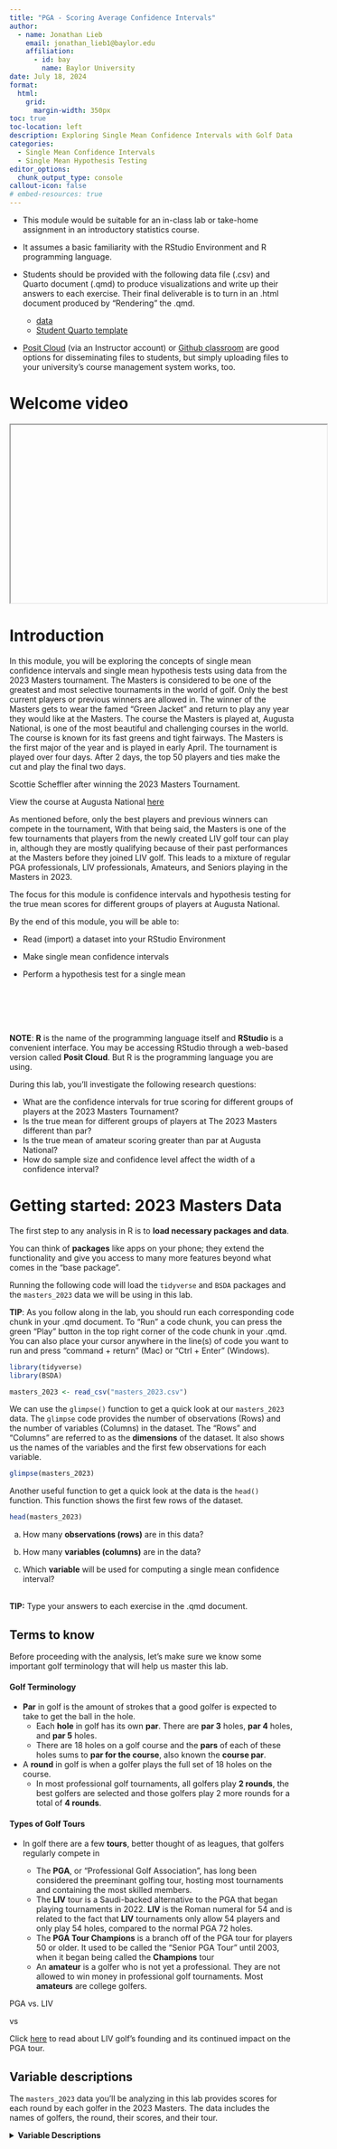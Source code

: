 ```yaml
---
title: "PGA - Scoring Average Confidence Intervals"
author:
  - name: Jonathan Lieb
    email: jonathan_lieb1@baylor.edu
    affiliation:
      - id: bay
        name: Baylor University
date: July 18, 2024
format:
  html:
    grid:
      margin-width: 350px
toc: true
toc-location: left
description: Exploring Single Mean Confidence Intervals with Golf Data
categories:
  - Single Mean Confidence Intervals
  - Single Mean Hypothesis Testing
editor_options:
  chunk_output_type: console
callout-icon: false
# embed-resources: true
---
```


::: {.callout-note collapse="true" title="Facilitation notes" appearance="minimal"}
+ This module would be suitable for an in-class lab or take-home assignment in an introductory statistics course. 

+ It assumes a basic familiarity with the RStudio Environment and R programming language.

+ Students should be provided with the following data file (.csv) and Quarto document (.qmd) to produce visualizations and write up their answers to each exercise. Their final deliverable is to turn in an .html document produced by "Rendering" the .qmd. 
  
  + [data](masters_2023.csv)
  + [Student Quarto template](student_template.qmd)

+ [Posit Cloud](https://posit.cloud/) (via an Instructor account) or [Github classroom](https://classroom.github.com) are good options for disseminating files to students, but simply uploading files to your university's course management system works, too.
:::

# Welcome video

<iframe width="560" height="315" src title="placeholder">

</iframe>

# Introduction

In this module, you will be exploring the concepts of single mean confidence intervals and single mean hypothesis tests using data from the 2023 Masters tournament. The Masters is considered to be one of the greatest and most selective tournaments in the world of golf. Only the best current players or previous winners are allowed in. The winner of the Masters gets to wear the famed "Green Jacket" and return to play any year they would like at the Masters. The course the Masters is played at, Augusta National, is one of the most beautiful and challenging courses in the world. The course is known for its fast greens and tight fairways. The Masters is the first major of the year and is played in early April. The tournament is played over four days. After 2 days, the top 50 players and ties make the cut and play the final two days. 

::: column-margin
Scottie Scheffler after winning the 2023 Masters Tournament.

<!-- ![](masters_leaderboard.jpg) -->
<!-- Image Source: [The PGA](https://www.pga.com/story/masters-green-jacket-history-and-facts) -->

:::

::: column-margin

View the course at Augusta National [here](https://www.masters.com/en_US/course/index.html)

:::


As mentioned before, only the best players and previous winners can compete in the tournament, With that being said, the Masters is one of the few tournaments that players from the newly created LIV golf tour can play in, although they are mostly qualifying because of their past performances at the Masters before they joined LIV golf. This leads to a mixture of regular PGA professionals, LIV professionals, Amateurs, and Seniors playing in the Masters in 2023. 


The focus for this module is confidence intervals and hypothesis testing for the true mean scores for different groups of players at Augusta National. 

::: {.callout-note title="Learning Objectives" appearance="minimal"}
By the end of this module, you will be able to:

-   Read (import) a dataset into your RStudio Environment

-   Make single mean confidence intervals

-   Perform a hypothesis test for a single mean
:::

::: column-margin
\
\
\
\

**NOTE**: **R** is the name of the programming language itself and **RStudio** is a convenient interface. You may be accessing RStudio through a web-based version called **Posit Cloud**. But R is the programming language you are using. 
:::


::: {.callout-caution collapse="true" title="Research Questions"}

During this lab, you'll investigate the following research questions:

+ What are the confidence intervals for true scoring for different groups of players at the 2023 Masters Tournament?
+ Is the true mean for different groups of players at The 2023 Masters different than par?
+ Is the true mean of amateur scoring greater than par at Augusta National?
+ How do sample size and confidence level affect the width of a confidence interval?

:::

# Getting started: 2023 Masters Data

The first step to any analysis in R is to **load necessary packages and data**. 

::: column-margin
You can think of **packages** like apps on your phone; they extend the functionality and give you access to many more features beyond what comes in the “base package”.
:::

Running the following code will load the `tidyverse` and `BSDA` packages and the `masters_2023` data we will be using in this lab.

::: column-margin
**TIP**: As you follow along in the lab, you should run each corresponding code chunk in your .qmd document. To "Run" a code chunk, you can press the green "Play" button in the top right corner of the code chunk in your .qmd. You can also place your cursor anywhere in the line(s) of code you want to run and press "command + return" (Mac) or "Ctrl + Enter" (Windows).
:::

```r
library(tidyverse)
library(BSDA)

masters_2023 <- read_csv("masters_2023.csv")
```

We can use the `glimpse()` function to get a quick look at our `masters_2023` data. The `glimpse` code provides the number of observations (Rows) and the number of variables (Columns) in the dataset. The “Rows” and “Columns” are referred to as the **dimensions** of the dataset. It also shows us the names of the variables and the first few observations for each variable. 

```r
glimpse(masters_2023)
```

Another useful function to get a quick look at the data is the `head()` function. This function shows the first few rows of the dataset. 

```r
head(masters_2023)
```


::: {.callout-note  title="Exercise 1: Data Structure"}

a. How many **observations (rows)** are in this data?

b. How many **variables (columns)** are in the data?

c. Which **variable** will be used for computing a single mean confidence interval?

:::

::: column-margin
\
**TIP:** Type your answers to each exercise in the .qmd document. 
\
:::

## Terms to know

Before proceeding with the analysis, let's make sure we know some important golf terminology that will help us master this lab.

#### Golf Terminology
-   **Par** in golf is the amount of strokes that a good golfer is expected to take to get the ball in the hole.
    - Each **hole** in golf has its own **par**. There are **par 3** holes, **par 4** holes, and **par 5** holes. 
    - There are 18 holes on a golf course and the **pars** of each of these holes sums to **par for the course**, also known the **course par**. 
-   A **round** in golf is when a golfer plays the full set of 18 holes on the course.
    - In most professional golf tournaments, all golfers play **2 rounds**, the best golfers are selected and those golfers play 2 more rounds for a total of **4 rounds**.


::: {.callout-important}

#### Types of Golf Tours
- In golf there are a few **tours**, better thought of as leagues, that golfers regularly compete in

     -  The **PGA**, or "Professional Golf Association", has long been considered the preeminant golfing tour, hosting most tournaments and containing the most skilled members.
     - The **LIV** tour is a Saudi-backed alternative to the PGA that began playing tournaments in 2022. **LIV** is the Roman numeral for 54 and is related to the fact that **LIV** tournaments only allow 54 players and only play 54 holes, compared to the normal PGA 72 holes.
     - The **PGA Tour Champions** is a branch off of the PGA tour for players 50 or older. It used to be called the "Senior PGA Tour" until 2003, when it began being called the **Champions** tour
     - An **amateur** is a golfer who is not yet a professional. They are not allowed to win money in professional golf tournaments. Most **amateurs** are college golfers. 

:::

::: column-margin

PGA vs. LIV

<!-- ![](pga-logo.png) -->

vs

<!-- ![](liv_logo.png) -->

<!-- Images Source: [PGA](https://www.pgatour.com/) and [LIV](https://www.livgolf.com/) -->

Click [here](https://www.si.com/golf/news/timeline-liv-golf-how-pga-tour-adapted) to read about LIV golf's founding and its continued impact on the PGA tour.

:::

## Variable descriptions

The `masters_2023` data you'll be analyzing in this lab provides scores for each round by each golfer in the 2023 Masters. The data includes the names of golfers, the round, their scores, and their tour.

<details>
<summary><b>Variable Descriptions</b></summary>

| Variable | Description |
|----|----------------------------|
| `player` | Golfer's name |
| `round` | Round of the tournament |
| `score` | Score for the 18-hole course |
| `tour` | The tour the player generally competes on |


# Single Mean Confidence Intervals

Single mean confidence intervals give a range of numbers that the we can feel confident that the true population mean falls between. 

There are two different ways of calculating the confidence interval for a single mean. 

## t-interval for single means

A t-distribution is used for calculating a single mean confidence interval if the sample size is small (rule of thumb: less than 30) and the population standard deviation is unknown. 

The formula for calculating a CI using this method is shown below:
$$CI = \bar{X} \pm t_{\alpha/2, df} \times \frac{S}{\sqrt{n}}$$

::: column-margin

Click [here](https://www.scribbr.com/statistics/t-distribution/) to learn more about the t-distribution and play around with t-distribution graphs.

:::

Where $\bar{X}$ is the sample mean,

$t_{\alpha/2, df}$ is the critical value for the t-distribution
with $df = n-1$,

$S$ is the sample standard deviation,

and $n$ is the sample size.

::: column-margin

**NOTE**: The t-distribution changes based on the degrees of freedom, approaching the normal distribution as the degrees of freedom increase.

:::

The critical value for the t-distribution is determined by the confidence level and the degrees of freedom. This is calculated by finding the value of $t_{\alpha/2, df}$ such that the area under the t-distribution curve (with that specific degrees of freedom) between $-t_{\alpha/2, df}$ and $t_{\alpha/2, df}$ is equal to the confidence level. 

```r
df <- 10
confidence_level <- 0.95
alpha <- 1 - confidence_level

# Calculate the critical values for the 95% confidence interval
t_critical <- qt(1 - alpha/2, df)
neg_t_critical <- -t_critical

# Generate the t-distribution data
x <- seq(-4, 4, length.out = 400)
y <- dt(x, df)
data <- data.frame(x, y)

# Generate the data for the shaded area
x_fill <- seq(neg_t_critical, t_critical, length.out = 300)
y_fill <- dt(x_fill, df)
fill_data <- data.frame(x_fill, y_fill)

# Create the plot
ggplot(data, aes(x = x, y = y)) +
  geom_line() +
  geom_ribbon(data = fill_data, aes(x = x_fill, y = y_fill,  ymin = 0, ymax = y_fill), fill = "blue", alpha = 0.5) +
  geom_vline(xintercept = c(neg_t_critical, t_critical), linetype = "dashed", color = "red") +
  labs(title = paste("t-Distribution with df =", df, "and 95% Confidence Interval"),
       subtitle = "Shaded area represents 95% of the area under the curve",
       x = "t",
       y = "Density") +
  annotate("text", x = neg_t_critical, y = 0.1, label = paste("t =", round(neg_t_critical, 2)), color = "red", hjust = 1.2) +
  annotate("text", x = t_critical, y = 0.1, label = paste("t =", round(t_critical, 2)), color = "red", hjust = -0.2)+
  theme_minimal()
```


::: column-margin

**NOTE**: Using R to calculate the critical value for the t-distribution saves time and adds accuracy compared to using a t-table.

:::

**R** can easily calculate the critical value for the t-distribution using the `qt()` function. 

The `qt()` function takes two arguments: the first is the confidence level, and the second is the degrees of freedom. The example below shows how to calculate the t-value for a 95% confidence level with 10 degrees of freedom.

Note that the 95% confidence interval has $\alpha = .05$ and $\alpha / 2 =  .025$ so we need to use `qt(.975, df= 10)` or `qt(.025, df = 10)` to find the critical values.

```r
qt(0.975, df = 10)
```

::: {.callout-note title="Exercise 2: t-distribution confidence intervals"}

:::column-margin
**TIP**: Values and objects can be stored in variables in R. For example, `x <- 5` stores the value 5 in the variable `x`.

**TIP**: The **pipe operator** is a powerful tool in R that allows you to chain functions together. It is denoted by `|>` and is used to pass the output of one function to the input of another function.

**TIP**: The `pull()` function is used to extract a single column from a data frame as a vector.

**TIP**: The `nrow()` function is used to calculate the number of rows in a data frame.
:::

Run the code below to create the proper subset of the data for this exercise and calculate the sample mean and sample standard deviation.

```r
amateurs_round1 <- masters_2023 |> 
  filter(round == 1, tour == "Amateur")
x_bar <- amateurs_round1 |> 
  summarise(mean(score)) |> 
  pull()
std_dev <- amateurs_round1 |> 
  summarize(sd(score)) |> 
  pull()
n <- nrow(amateurs_round1)
t_cv <- qt(0.95, df = n - 1)
```

Use the formula for creating a **confidence interval** using the t-distribution to calculate the upper and lower limits of a confidence interval for the true mean of amateur scoring using the amateurs in the first round as our sample. Use a 90% confidence interval ($\alpha = .1$). 

a. What is the **lower** bound of the confidence interval?

b. What is the **upper** bound of the confidence interval?

c. What is the **interpretation** of this confidence interval?

::: column-margin

**TIP**: When interpreting a confidence interval do **not** say "there is a 90% chance that the true mean is between the lower and upper bounds". Instead, say "we are 90% confident that the true mean is between the lower and upper bounds".

:::

::: column-margin

**TIP**: Only the `t_cv` variable needs to be changed to recompute with the new confidence interval. Use `qt(0.995, df = n - 1)` to calculate the critical value for the new 99% confidence interval.
:::

Repeat this process with a 99% confidence interval ($\alpha = .01$).

d. What is the new **lower** bound of the confidence interval?

e. What is the new **upper** bound of the confidence interval?

f. Is this **99% confidence interval** larger, smaller, or the same as **90% confidence interval**?

g. When thinking about your anwer to **f**, what do you think could explain this?

:::

## z-interval for single means

A standard normal distribution (also known as a z-distribution) is used to calculate the confidence interval for a single mean if the sample size is large enough (greater than 30) or the population standard deviation is known. The first case is common as oftentimes samples are greater than 30. The second case is rare because it is uncommon to know the population standard deviation but not the population mean. 

The formula for the confidence interval for a single mean using the z-distribution is very similar to that of the t-distribution

::: column-margin

Click [here](https://www.scribbr.com/statistics/standard-normal-distribution/) for more information about the standard normal distribution.

:::

$CI = \bar{X} \pm Z_{\alpha/2} \times \frac{\sigma}{\sqrt{n}}$ 

Where $\bar{X}$ is once again the sample mean,
$Z_{\alpha/2}$ is the critical value for the standard normal distribution at the specified confidence level, 
${\sigma}$ is the population standard deviation, 
and $n$ is the sample size.

The reasoning behind why we can use the standard normal distribution when the sample is greater than 30 even if the population standard deviation is unknown is found in the [Central Limit Theorem](https://www.scribbr.com/statistics/central-limit-theorem/), which says that as the sample size increases, the sampling distribution of the sample mean approaches a normal distribution. This means that when the sample size is greater than 30 we can use the sample standard deviation to estimate the population standard deviation and create a confidence interval as seen below

$CI = \bar{X} \pm Z_{\alpha/2} \times \frac{S}{\sqrt{n}}$

Once again the critical value for the z-distribution is the value of $Z_{\alpha/2}$ such that the area under the standard normal distribution curve between $-Z_{\alpha/2}$ and $Z_{\alpha/2}$ is equal to the confidence level.

**R** can compute the z-value for you using the `qnorm()` function. The `qnorm()` function takes in the probability and returns the z-value that corresponds to that probability. For example, `qnorm(.975)` will return the z-value that corresponds to the 97.5th percentile of the standard normal distribution. No degrees of freedom are needed.

The code below calculates the critical values for the z-distribution for a 95% confidence interval.  
(Note that .975 is used for a 95% confidence interval because $\alpha = .05$ and since the confidence interval is two sided we need half of the error each side so $\alpha / 2  = .025$, which means we want to use `qnorm(.975)` or `qnorm(.025)`)

```r
qnorm(.975)
qnorm(.025)
```

::: {.callout-note title="Exercise 3: z-distribution confidence intervals"}

Run the code below to create the proper subset of the data for this exercise and calculate the sample mean, sample standard deviation, and critical value for the z-distribution.

```r
pga_round1 <- masters_2023 |> 
  filter(round == 1, tour == "PGA")
x_bar <- pga_round1 |> 
  summarise(mean(score)) |> 
  pull()
sigma <- pga_round1 |> 
  summarise(sd(score)) |> 
  pull()
z_cv <- qnorm(.975)
```

Use the formula for creating a confidence interval using the standard normal distribution to calculate the upper and lower limits of a confidence interval for the true mean of PGA professional scoring at Augusta using the PGA pros in the first round as our sample. Use a 95% confidence interval ($\alpha = .05$).

a. Why can we use the **standard normal distribution** to calculate this confidence interval?

b. What is the **confidence interval** for the true mean of scoring for PGA professionals at Augusta National?

c. What is the **interpretation** of this confidence interval?

:::

## R for Single Mean Confidence Intervals

R functions can help to speed up the process of finding these confidence intervals and will also help us with testing hypotheses later. The `t.test` function from the `stats` package makes a confidence interval for the t-distribution and the `z.test` function from the `BSDA` package does the same for the standard normal distribution.

Run the code below to view what type of arguments these functions take, what they output, and the see some example uses

```r
?t.test
?z.test
```

These functions return more than just a confidence interval. If we want to see just the confidence interval `$conf.int` should be used. Run the example below to see how this is done.

```r
# t-test example
seniors_round1 <- masters_2023 |> 
  filter(round == 1, tour == "Senior")

t.test(seniors_round1$score, conf.level = .95)$conf.int

# z-test example
pga_round2 <- masters_2023 |> 
  filter(round == 2, tour == "PGA")

## Note that the Z test require the standard deviation to be passed in as an argument `sigma.x`
z.test(pga_round2$score,
       sigma.x = sd(pga_round2$score),
       conf.level = .95)$conf.int
```

::: column-margin
**TIP**: The `$` operator is used to access a specific element of a list. In this case, the `conf.int` element of the list returned by the `t.test` and `z.test` functions. It can also be used to access elements of data frames and other objects in R. The line of code `seniors_round1$score` is used to access the `score` column of the `seniors_round1` data frame.
:::

::: column-margin
**TIP**: Notice that the `z.test` function requires the standard deviation to be passed in as an argument `sigma.x`. Use the `sd()` function to calculate the standard deviation of the sample and use it as an estimate the population standard deviation.
:::

::: {.callout-note title="Exercise 4: R for confidence intervals"}

a. Use the `t.test` function to find the confidence interval for amateur scoring using the `amateur_round1` sample from earlier in the lesson. What is the **confidence interval**?

::: column-margin

**TIP** If you didn't create the amateur_round1 sample earlier run the code below

```r
amateur_round1 <- masters_2023 |> 
  filter(round == 1, tour == "Amateur")
```

**TIP** If you didn't create the pga_round1 sample earlier run the code below

```r
pga_round1 <- masters_2023 |> 
  filter(round == 1, tour == "PGA")
```

:::

b. Use the `z.test` function to find the confidence interval for PGA professional scoring using the `pga_round1` sample from earlier in the lesson. What is the **confidence interval**?

c. Are these confidence intervals the same as what you calculated manually earlier? If no, why might that be?

:::

# Hypothesis Testing with Single Mean Confidence Intervals

Hypothesis testing is a method used to determine if a claim about a population parameter is true or not. In this section, we will perform the most common type of hypothesis test, a single mean test. The null hypothesis ($H_0$) is that the population mean is equal to a specific value, and the alternative hypothesis ($H_a$) is that the population mean is not equal to that value, greater than that value, or less than that value.

Null Hypothesis: $H_0: \mu = \mu_0$

Alternative Hypothesis Options: 

$H_a: \mu \neq \mu_0$ or

$H_a: \mu > \mu_0$ or

$H_a: \mu < \mu_0$


## Test Statistics

Like confidence intervals, we have two different tests for hypothesis testing for the population mean. Remember that if the population standard deviation is unknown and the sample size is less than 30, we use the t-distribution. If the population standard deviation is known or the sample size is greater than 30, we use the standard normal distribution.

Each of these distributions have their own tests, the t-test and the z-test. This means that we have different test statistics to calculate depending on the situation.

#### t-test

The t-test statistic is calculated using the formula:

$$t = \frac{\bar{x} - \mu_0}{\frac{s}{\sqrt{n}}}$$

where $\bar{x}$ is the sample mean, $\mu_0$ is the hypothesized population mean, $s$ is the sample standard deviation, and $n$ is the sample size.

#### z-test

The z-test statistic is calculated using the formula:

$$z = \frac{\bar{x} - \mu_0}{\frac{\sigma}{\sqrt{n}}}$$

where $\bar{x}$ is the sample mean, $\mu_0$ is the hypothesized population mean, $\sigma$ is the population standard deviation, and $n$ is the sample size.

## To Reject or Fail to Reject

There are two ways to make a decision about the null hypothesis. 

**Method 1**: **Critical values**, along with **test statistics**, can be used to determine if the **hypothesized population mean** is within the **confidence interval** for the true mean.

A **critical value** is a value that separates the rejection region from the non-rejection region. The rejection region is the area where the null hypothesis is rejected. The non-rejection region is the area where the null hypothesis is not rejected. The critical value is determined by the significance level ($\alpha$) and the degrees of freedom (if it is a t-test). The critical value is compared to the test statistic to determine if the null hypothesis should be rejected. If the test statistic is within the non-rejection region, the null hypothesis is not rejected. If the test statistic is within the rejection region, the null hypothesis is rejected and the alternative hypothesis is accepted.

Below is an example of using critical values and a test-statistic for a z-test with a 95% confidence level (two-sided). The critical value is 1.96. This means that if the test statistic is greater than 1.96 or less than -1.96, the null hypothesis is rejected. The blue represents the non-rejection region and the red the rejection region. Since the Test Statistic for this hypothetical example is 1.1 (less than 1.96 and greater than -1.96), we fail to reject the null hypothesis.

```r
z_values <- tibble(z = seq(-3, 3, .01),
                    y = dnorm(seq(-3, 3, .01)))

new_zy <- tibble(z = -3.00, y = 0) |> 
  bind_rows(z_values |> filter(z <= -1.96)) |> 
  add_row(z = -1.96, y = 0) 

non_rejection <- tibble(z = -1.96, y = 0) |> 
  bind_rows(z_values |> filter(z >= -1.96 & z <= 1.96)) |> 
  add_row(z = 1.96, y = 0)

upper_rejection <- tibble(z = 1.96, y = 0) |> 
  bind_rows(z_values |> filter(z >= 1.96)) |> 
  add_row(z = 3.00, y = 0)

ggplot(new_zy, aes(x = z, y = y))+
  geom_polygon(aes(x = z, y = y), fill = "red", alpha = .5)+
  geom_line()+
  geom_polygon(data = non_rejection, aes(x = z, y = y), fill = "blue", alpha = .5)+
  geom_line(data = non_rejection)+
  geom_polygon(data = upper_rejection, aes(x = z, y = y), fill = "red", alpha = .5)+
  geom_line(data = upper_rejection)+
  geom_vline(xintercept = -1.96, linetype = "dashed")+
  geom_vline(xintercept = 1.96, linetype = "dashed")+
  geom_vline(xintercept = 1.1, linetype = "solid")+
  geom_text(aes(x = -1.96, y = .1, label = "Critical Value: -1.96"), vjust = -2)+
  geom_text(aes(x = 1.96, y = .1, label = "Critical Value: 1.96"), vjust = -2)+ 
  geom_text(aes(x = 1, y = .1, label = "Test Statistic: 1.1"), vjust = -6)+
  labs(title = "Two-Sided z-test with 95% Confidence Level",
       subtitle = "Standard Normal Distribution",
       x = "Z",
       y = "Density")+
  theme_minimal()
  
```


This method corresponds directly to the related confidence intervals produced for the sample data.

If the hypothesized population mean is within the confidence interval, we fail to reject the null hypothesis. If the hypothesized population mean is not within the confidence interval, the null hypothesis is rejected and the alternative hypothesis is accepted.

::: column-margin

**Note**: We can say that there is significant evidence to accept the alternative hypothesis if the null hypothesis is rejected. However, it should never be said that we accept the null hypothesis. We can only fail to reject it.

:::

**Method 2**: The second method is to use a p-value. The p-value is the probability of observing a test statistic as extreme as the one calculated from the sample data given that the null hypothesis is true. The p-value is compared to the significance level ($\alpha$) to determine if the null hypothesis should be rejected. If the p-value is less than $\alpha$, the null hypothesis is rejected. If the p-value is greater than $\alpha$, the null hypothesis is not rejected.

For example, if the p-value for a single mean hypothesis test is 0.03 and the significance level is 0.05, the null hypothesis is rejected because the p-value is less than the significance level.

## Hypothesis testing in R

Thankfully R can help us with this as well. The `t.test` function and the `z.test` function can both perform hypothesis tests. 

The code below tests if the true mean is not equal to 50 given that the `example_vector` is our sample. The confidence level is set to 95%.

```r
example_vector <- seq(10, 100, by = 10)
t.test(example_vector, mu = 50, alternative = "two.sided", conf.level = .95)
```

As can be seen in the output of the code above, the p-value is 0.61, which is much greater than the significance level of 0.05. The test-statistic is 0.522 which is within the non-rejection region since critical values for this test would be -2.26 and 2.26. Therefore, we fail to reject the null hypothesis.

## Hypothesizing Par as the Population Mean

::: column-margin

Augusta National is breathtakingly beautiful, but if golfers get distracted by the scenic views, tall pines, bunkers, water, and azaleas may catch their balls. 

The 13th hole at Augusta National
<!-- ![](augusta_13.jpg) -->

<!-- Image Source: [Golf.com](https://golf.com/news/pros-on-new-masters-13th-hole/) -->

:::

In golf par is considered to be the number of strokes a good golfer is expected to take. The par for the course at Augusta National is 72. It is known that Augusta National is a tougher than usual course but we would like to test if that is the case for different groups. 

Our null hypothesis will generally be that the mean of the group is equal to 72.


::: {.callout-note title="Exercise 5: t-test for single mean hypothesis testing"}

::: column-margin

Amateurs generally struggle in the Masters, but in 2023 Sam Bennett, a Texas A&M student, made the cut and finished 16th. However, due to his amateur status, he was not eligible to win money and missed out on $261,000. 

Sam Bennett
<!-- ![](sam_bennett.png) -->

<!-- Image Source: [Sportico](https://www.sportico.com/personalities/athletes/2024/sam-bennett-2023-masters-off-course-earnings-1234774995/) -->

:::

Amateurs, who are not yet professional golfers, are generally expected to score higher than professionals. We would like to test if the mean of amateur scoring is above par at Augusta National

a. What is the **null hypothesis** for this test?

b. What is the **alternative hypothesis** for this test?

c. Use the `t.test` function to test if the mean of amateur scoring is greater than 72 using the `amateur_round1` sample from earlier in the lesson. What is the **p-value**?

d. Based on the p-value, is there statistically significant evidence that the mean of amateur scoring is greater than 72?

:::


::: {.callout-note title="Exercise 6: z-test for single mean hypothesis testing"}

PGA professionals would generally average somewhere around par. We would like to test if the mean of PGA professional scoring is not equal to 72 at Augusta National.

a. What is the **null hypothesis** for this test?

b. What is the **alternative hypothesis** for this test?

::: column-margin

**TIP** Use the `$score` column from the `pga_round1` sample as the first argument in the `z.test` function

**TIP** Remember that the `z.test` function requires the population standard deviation as the second argument. Use the `sd` function to calculate the standard deviation of the `pga_round1` sample.

```r
sd(pga_round1$score)
```

:::

c. Use the `z.test` function to test if the mean of PGA professional scoring is not equal to 72 using the `pga_round1` sample from earlier in the lesson. What is the **p-value**?

d. Based on the confidence interval, is there statistically significant evidence that the mean of PGA professional scoring is not equal to 72?

e. Explain your answer to part **d**.

:::

# More practice

If you would like more practice with confidence intervals and hypothesis testing, try the following exercises.

::: {.callout-note title="Challenge 1: Critical Values Knowledge Check"}

::: column-margin

```r
liv_average <- masters_2023 |> 
  filter(tour == "LIV") |>
  summarise(mean(score)) |> 
  pull() |> 
  round(2)

pga_average <- masters_2023 |> 
  filter(tour == "PGA") |>
  summarise(mean(score)) |> 
  pull() |> 
  round(2)

amateur_average <- masters_2023 |>
  filter(tour == "Amateur") |>
  summarise(mean(score)) |>
  pull() |> 
  round(2)

senior_average <- masters_2023 |>
  filter(tour == "Senior") |>
  summarise(mean(score)) |>
  pull() |> 
  round(2)
```

**Fun fact**: In the 2023 Masters Tournament, the average score for LIV golfers was just slightly worse (`r liv_average`) than the average score for PGA golfers (`r pga_average`). However, the average score for amateurs (`r amateur_average`) and seniors (`r senior_average`) was significantly higher.

:::

```r
liv_round3 <- masters_2023 |> 
  filter(round == 3, tour == "LIV")
```

a. What is the degrees of freedom for a single mean hypothesis test for the above sample of Augusta National scores?

b. Which of the following is the correct formula for the test statistic for a single mean hypothesis test for the above sample?

1. $t = \frac{\bar{X} - \mu_0}{\frac{S}{\sqrt{n}}}$
2. $z = \frac{\bar{X} - \mu_0}{\frac{\sigma}{\sqrt{n}}}$

c. Assume that the alternate hypothesis is that the true mean of scoring for LIV golfers at Augusta is greater than 72. Use the correct formula from part **b** to calculate the test statistic for the above sample manually. What is the value of the **test statistic**?

d. Assuming $\alpha = 0.05$, what is the **critical value** for the above sample?

e. Based on the test statistic and critical value, what is your **conclusion**?

:::

::: {.callout-note title="Challenge 2: P-Value Knowledge check"}

Answer the following questions based on the sample of Augusta National scores below.

```r
pro_round4 <- masters_2023 |> 
  filter(round == 4, tour == "PGA")
```

::: column-margin

**TIP**: Check the number of observations in the `pro_round4` sample using the `nrow` function, by looking in your global environment, or by using the `glimpse` function in order to determine the correct function to use.

:::

a. Use the proper function to test if the mean of the sample is equal to 72. What is the **p-value**?

b. Based on the p-value, what would be your **conclusion** if $\alpha = 0.01$?

c. Based on the p-value, what would be your **conclusion** if $\alpha = 0.05$?

d. Based on the p-value, what would be your **conclusion** if $\alpha = 0.10$?

e. Based on the p-value, what would be your **conclusion** if $\alpha = 0.20$?

f. What is wrong with doing multiple hypothesis tests with different $\alpha$ values that you choose after the fact?

:::

::: {.callout-note title="Challenge 3: Confidence Intervals Knowledge Check"}

Answer the following questions based on the 2 samples of Augusta National scores below.

```r
## Sample 1
amateur_round2 <- masters_2023 |> 
  filter(round == 2, tour == "Amateur")

## Sample 2
pga_rounds2_4 <- masters_2023 |> 
  filter(round %in% c(1, 2), tour == "PGA")
```

a. How many observations are in sample 1?

b. How many observations are in sample 2?

c. Which of the above samples (sample 1 or sample 2) would you expect to have a **wider confidence interval** for the mean? Why?

d. How does the **sample size** affect the width of the confidence interval?

e. Explain why you answered the way you did in part **b**.

f. Using sample 2, if confidence intervals were made for confidence levels of 90%, 95%, and 99%, which confidence interval would be the **widest**?

g. What is the **relationship** between the confidence level and the width of the confidence interval?

:::

::: {.callout-note title="Challenge 4: z vs t (large sample size)"}

You have the following sample of Augusta National scores below. Answer the following questions based on the sample.

::: column-margin

```r
scoring_1_2 <- masters_2023 |> 
  filter(round %in% c(1, 2)) |> 
  summarise(mean(score)) |> 
  pull() |> 
  round(2)

scoring_3_4 <- masters_2023 |> 
  filter(round %in% c(3, 4)) |> 
  summarise(mean(score)) |> 
  pull() |> 
  round(2)
```

**Think on it**: The average score for the first 2 rounds of the 2023 Masters Tournament was `r scoring_1_2`, while the average score for the last 2 rounds was `r scoring_3_4`. This is interesting because only the top players make it to the last 2 rounds, so you would expect the scores to be lower. What could have changed so that the best players are now scoring worse?

:::


```r
pga_rounds1_2 <- masters_2023 |> 
  filter(round %in% c(1, 2), tour == "PGA")
```

a. Create a **95% confidence interval** for the mean of the sample using the `z.test` function. What is the **confidence interval**?

b. Create a **95% confidence interval** for the mean of the sample using the `t.test` function. What is the **confidence interval**?

c. Which of the above confidence intervals is **wider**?

d. Based on your answer to the above question, would you say a t-distribution has **heavier** or **lighter** tailed than a z-distribution?

e. Is the difference in the **confidence intervals** in this problem likely to change a result in a hypothesis test? Why or why not?

:::






